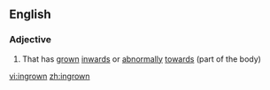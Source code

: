 ==English==

===Adjective===
{{en-adj}}

# That has [[grown]] [[inwards]] or [[abnormally]] [[towards]] (part of the body)

[[vi:ingrown]]
[[zh:ingrown]]